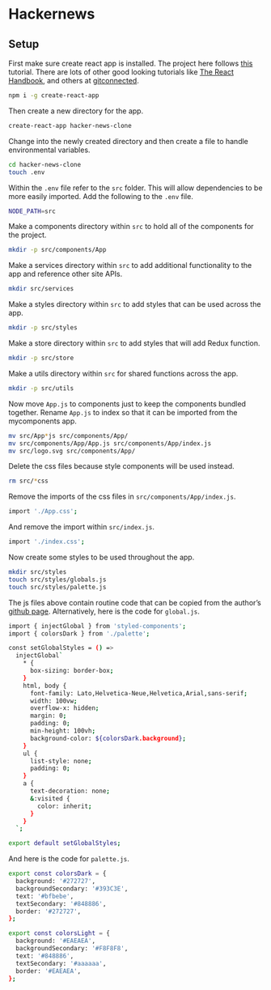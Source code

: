 # Hackernews {#hackernews}

## Setup 
First make sure create react app is installed. The project here follows [this](https://www.youtube.com/watch?v=oGB_VPrld0U&list=PLTTC1K14KAxHj6AftnRUD28SQaoVauvl3) tutorial. There are lots of other good looking tutorials like [The React Handbook](https://www.freecodecamp.org/news/the-react-handbook-b71c27b0a795/), and others at [gitconnected](https://gitconnected.com/learn/react).
```bash
npm i -g create-react-app
```

Then create a new directory for the app.
```bash
create-react-app hacker-news-clone
```

Change into the newly created directory and then create a file to handle environmental variables.
```bash
cd hacker-news-clone
touch .env
```
Within the `.env` file refer to the `src` folder. This will allow dependencies to be more easily imported.
Add the following to the `.env` file.
```bash
NODE_PATH=src
```

Make a components directory within `src` to hold all of the components for the project.
```bash
mkdir -p src/components/App
```

Make a services directory within `src` to add additional functionality to the app and reference other site APIs.
```bash
mkdir src/services
```

Make a styles directory within `src` to add styles that can be used across the app.
```bash
mkdir -p src/styles
```

Make a store directory within `src` to add styles that will add Redux function.
```bash
mkdir -p src/store
```

Make a utils directory within `src` for shared functions across the app.
```bash
mkdir -p src/utils
```

Now move `App.js` to components just to keep the components bundled together.
Rename `App.js` to index so that it can be imported from the mycomponents app.
```bash
mv src/App*js src/components/App/
mv src/components/App/App.js src/components/App/index.js
mv src/logo.svg src/components/App/
```

Delete the css files because style components will be used instead.
```bash
rm src/*css
```

Remove the imports of the css files in `src/components/App/index.js`.
```bash
import './App.css';
```
And remove the import within `src/index.js`.
```bash
import './index.css';
```

Now create some styles to be used throughout the app.
```bash
mkdir src/styles
touch src/styles/globals.js
touch src/styles/palette.js
```

The js files above contain routine code that can be copied from the author's [github page](https://github.com/treyhuffine/hn-clone).
Alternatively, here is the code for `global.js`.
```bash

import { injectGlobal } from 'styled-components';
import { colorsDark } from './palette';

const setGlobalStyles = () =>
  injectGlobal`
    * {
      box-sizing: border-box;
    }
    html, body {
      font-family: Lato,Helvetica-Neue,Helvetica,Arial,sans-serif;
      width: 100vw;
      overflow-x: hidden;
      margin: 0;
      padding: 0;
      min-height: 100vh;
      background-color: ${colorsDark.background};
    }
    ul {
      list-style: none;
      padding: 0;
    }
    a {
      text-decoration: none;
      &:visited {
        color: inherit;
      }
    }
  `;

export default setGlobalStyles;
```

And here is the code for `palette.js`.
```bash
export const colorsDark = {
  background: '#272727',
  backgroundSecondary: '#393C3E',
  text: '#bfbebe',
  textSecondary: '#848886',
  border: '#272727',
};

export const colorsLight = {
  background: '#EAEAEA',
  backgroundSecondary: '#F8F8F8',
  text: '#848886',
  textSecondary: '#aaaaaa',
  border: '#EAEAEA',
};
```

